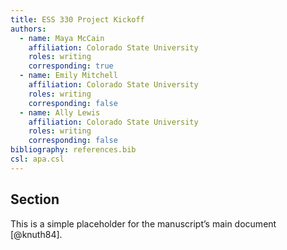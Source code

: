 ```yaml
---
title: ESS 330 Project Kickoff
authors:
  - name: Maya McCain
    affiliation: Colorado State University
    roles: writing
    corresponding: true
  - name: Emily Mitchell
    affiliation: Colorado State University
    roles: writing
    corresponding: false
  - name: Ally Lewis
    affiliation: Colorado State University
    roles: writing
    corresponding: false
bibliography: references.bib
csl: apa.csl
---
```


## Section
This is a simple placeholder for the manuscript's main document [@knuth84].
